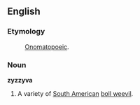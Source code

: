 ==English==
===Etymology===
:[[Onomatopoeic]].

===Noun===
'''zyzzyva'''

#A variety of [[South American]] [[boll weevil]].
